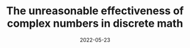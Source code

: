 ---
title: The unreasonable effectiveness of complex numbers in discrete math
description: Generating functions, as applied to a hard puzzle used for IMO training.
date: 2022-05-23
video: bOXCLR3Wric
source: _2022/puzzles/subsets.py
credits:
- Lesson by Grant Sanderson
---